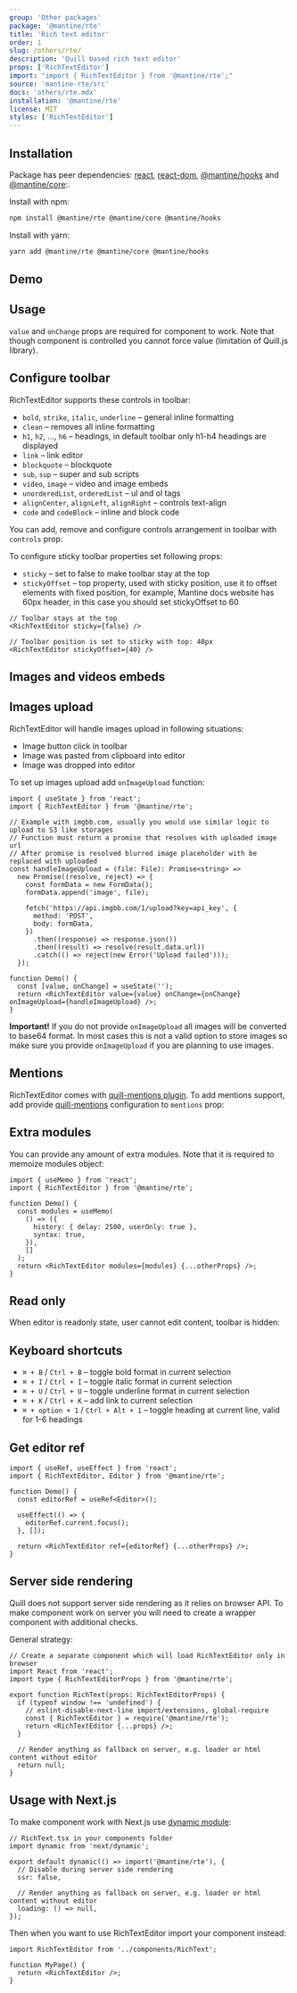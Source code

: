```yaml
---
group: 'Other packages'
package: '@mantine/rte'
title: 'Rich text editor'
order: 1
slug: /others/rte/
description: 'Quill based rich text editor'
props: ['RichTextEditor']
import: "import { RichTextEditor } from '@mantine/rte';"
source: 'mantine-rte/src'
docs: 'others/rte.mdx'
installation: '@mantine/rte'
license: MIT
styles: ['RichTextEditor']
---
```



## Installation

Package has peer dependencies: [react](https://www.npmjs.com/package/react), [react-dom](https://www.npmjs.com/package/react-dom), [@mantine/hooks](https://www.npmjs.com/package/@mantine/hooks) and [@mantine/core](https://www.npmjs.com/package/@mantine/core):.

Install with npm:

```sh
npm install @mantine/rte @mantine/core @mantine/hooks
```

Install with yarn:

```sh
yarn add @mantine/rte @mantine/core @mantine/hooks
```

## Demo

<Demo data={RichTextEditorDemos.usage} />

## Usage

`value` and `onChange` props are required for component to work.
Note that though component is controlled you cannot force value (limitation of Quill.js library).

<Demo data={RichTextEditorDemos.simple} />

## Configure toolbar

RichTextEditor supports these controls in toolbar:

- `bold`, `strike`, `italic`, `underline` – general inline formatting
- `clean` – removes all inline formatting
- `h1`, `h2`, ..., `h6` – headings, in default toolbar only h1-h4 headings are displayed
- `link` – link editor
- `blockquote` – blockquote
- `sub`, `sup` – super and sub scripts
- `video`, `image` – video and image embeds
- `unorderedList`, `orderedList` – ul and ol tags
- `alignCenter`, `alignLeft`, `alignRight` – controls text-align
- `code` and `codeBlock` – inline and block code

You can add, remove and configure controls arrangement in toolbar with `controls` prop:

<Demo data={RichTextEditorDemos.toolbar} />

To configure sticky toolbar properties set following props:

- `sticky` – set to false to make toolbar stay at the top
- `stickyOffset` – top property, used with sticky position, use it to offset elements with fixed position, for example, Mantine docs website has 60px header, in this case you should set stickyOffset to 60

```tsx
// Toolbar stays at the top
<RichTextEditor sticky={false} />

// Toolbar position is set to sticky with top: 40px
<RichTextEditor stickyOffset={40} />
```

## Images and videos embeds

<Demo data={RichTextEditorDemos.embeds} />

## Images upload

RichTextEditor will handle images upload in following situations:

- Image button click in toolbar
- Image was pasted from clipboard into editor
- Image was dropped into editor

To set up images upload add `onImageUpload` function:

```tsx
import { useState } from 'react';
import { RichTextEditor } from '@mantine/rte';

// Example with imgbb.com, usually you would use similar logic to upload to S3 like storages
// Function must return a promise that resolves with uploaded image url
// After promise is resolved blurred image placeholder with be replaced with uploaded
const handleImageUpload = (file: File): Promise<string> =>
  new Promise((resolve, reject) => {
    const formData = new FormData();
    formData.append('image', file);

    fetch('https://api.imgbb.com/1/upload?key=api_key', {
      method: 'POST',
      body: formData,
    })
      .then((response) => response.json())
      .then((result) => resolve(result.data.url))
      .catch(() => reject(new Error('Upload failed')));
  });

function Demo() {
  const [value, onChange] = useState('');
  return <RichTextEditor value={value} onChange={onChange} onImageUpload={handleImageUpload} />;
}
```

**Important!** If you do not provide `onImageUpload` all images will be converted to
base64 format. In most cases this is not a valid option to store images so make sure you provide `onImageUpload`
if you are planning to use images.

## Mentions

RichTextEditor comes with [quill-mentions plugin](https://github.com/quill-mention/quill-mention).
To add mentions support, add provide [quill-mentions](https://github.com/quill-mention/quill-mention) configuration to `mentions` prop:

<Demo data={RichTextEditorDemos.mentions} />

## Extra modules

You can provide any amount of extra modules. Note that it is required to memoize modules object:

```tsx
import { useMemo } from 'react';
import { RichTextEditor } from '@mantine/rte';

function Demo() {
  const modules = useMemo(
    () => ({
      history: { delay: 2500, userOnly: true },
      syntax: true,
    }),
    []
  );
  return <RichTextEditor modules={modules} {...otherProps} />;
}
```

## Read only

When editor is readonly state, user cannot edit content, toolbar is hidden:

<Demo data={RichTextEditorDemos.readOnly} />

## Keyboard shortcuts

- `⌘ + B` / `Ctrl + B` – toggle bold format in current selection
- `⌘ + I` / `Ctrl + I` – toggle italic format in current selection
- `⌘ + U` / `Ctrl + U` – toggle underline format in current selection
- `⌘ + K` / `Ctrl + K` – add link to current selection
- `⌘ + option + 1` / `Ctrl + Alt + 1` – toggle heading at current line, valid for 1-6 headings

## Get editor ref

```tsx
import { useRef, useEffect } from 'react';
import { RichTextEditor, Editor } from '@mantine/rte';

function Demo() {
  const editorRef = useRef<Editor>();

  useEffect(() => {
    editorRef.current.focus();
  }, []);

  return <RichTextEditor ref={editorRef} {...otherProps} />;
}
```

## Server side rendering

Quill does not support server side rendering as it relies on browser API.
To make component work on server you will need to create a wrapper component with additional checks.

General strategy:

```tsx
// Create a separate component which will load RichTextEditor only in browser
import React from 'react';
import type { RichTextEditorProps } from '@mantine/rte';

export function RichText(props: RichTextEditorProps) {
  if (typeof window !== 'undefined') {
    // eslint-disable-next-line import/extensions, global-require
    const { RichTextEditor } = require('@mantine/rte');
    return <RichTextEditor {...props} />;
  }

  // Render anything as fallback on server, e.g. loader or html content without editor
  return null;
}
```

## Usage with Next.js

To make component work with Next.js use [dynamic module](https://nextjs.org/docs/advanced-features/dynamic-import):

```tsx
// RichText.tsx in your components folder
import dynamic from 'next/dynamic';

export default dynamic(() => import('@mantine/rte'), {
  // Disable during server side rendering
  ssr: false,

  // Render anything as fallback on server, e.g. loader or html content without editor
  loading: () => null,
});
```

Then when you want to use RichTextEditor import your component instead:

```tsx
import RichTextEditor from '../components/RichText';

function MyPage() {
  return <RichTextEditor />;
}
```
